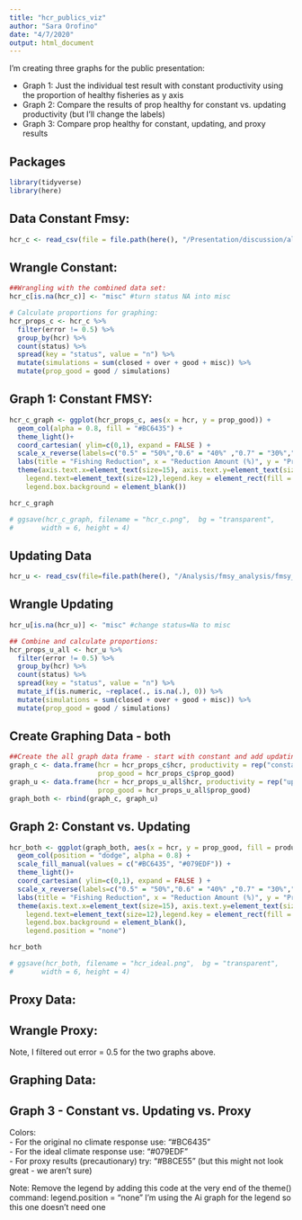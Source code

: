 ```yaml
---
title: "hcr_publics_viz"
author: "Sara Orofino"
date: "4/7/2020"
output: html_document
---
```


I'm creating three graphs for the public presentation:

 - Graph 1: Just the individual test result with constant productivity using the proportion of healthy fisheries as y axis
 - Graph 2: Compare the results of prop healthy for constant vs. updating productivity (but I'll change the labels)  
 - Graph 3: Compare prop healthy for constant, updating, and proxy results  

## Packages

```r
library(tidyverse)
library(here)
```

## Data Constant Fmsy:
```r
hcr_c <- read_csv(file = file.path(here(), "/Presentation/discussion/alldata_combined.csv"))
```


## Wrangle Constant: 
```r
##Wrangling with the combined data set:
hcr_c[is.na(hcr_c)] <- "misc" #turn status NA into misc

# Calculate proportions for graphing:
hcr_props_c <- hcr_c %>% 
  filter(error != 0.5) %>% 
  group_by(hcr) %>%
  count(status) %>% 
  spread(key = "status", value = "n") %>% 
  mutate(simulations = sum(closed + over + good + misc)) %>% 
  mutate(prop_good = good / simulations)
```

## Graph 1: Constant FMSY:
```r
hcr_c_graph <- ggplot(hcr_props_c, aes(x = hcr, y = prop_good)) +
  geom_col(alpha = 0.8, fill = "#BC6435") + 
  theme_light()+
  coord_cartesian( ylim=c(0,1), expand = FALSE ) +
  scale_x_reverse(labels=c("0.5" = "50%","0.6" = "40%" ,"0.7" = "30%","0.8" = "20%","0.9" = "10%","1.0" = "0%")) +
  labs(title = "Fishing Reduction", x = "Reduction Amount (%)", y = "Proportion Healthy")+
  theme(axis.text.x=element_text(size=15), axis.text.y=element_text(size=15), plot.title = element_text(hjust = 0.5, face = "bold", size = 20), axis.title.x = element_text(face = "bold", size = 15), axis.title.y = element_text(face = "bold", size = 15), legend.title.align=0.5, panel.background = element_rect(fill = "transparent",colour = NA), plot.background = element_rect(fill = "transparent",colour = NA), legend.title=element_text(size=15), 
    legend.text=element_text(size=12),legend.key = element_rect(fill = "transparent", colour = "transparent"), legend.background = element_blank(),
    legend.box.background = element_blank()) 

hcr_c_graph

# ggsave(hcr_c_graph, filename = "hcr_c.png",  bg = "transparent",
#       width = 6, height = 4)
```

## Updating Data 

```r
hcr_u <- read_csv(file=file.path(here(), "/Analysis/fmsy_analysis/fmsy_u_all.csv"))
```

## Wrangle Updating
```r
hcr_u[is.na(hcr_u)] <- "misc" #change status=Na to misc

## Combine and calculate proportions:
hcr_props_u_all <- hcr_u %>% 
  filter(error != 0.5) %>% 
  group_by(hcr) %>%
  count(status) %>% 
  spread(key = "status", value = "n") %>% 
  mutate_if(is.numeric, ~replace(., is.na(.), 0)) %>% 
  mutate(simulations = sum(closed + over + good + misc)) %>% 
  mutate(prop_good = good / simulations)
```

## Create Graphing Data - both

```r

##Create the all graph data frame - start with constant and add updating then merge:
graph_c <- data.frame(hcr = hcr_props_c$hcr, productivity = rep("constant", 10),
                      prop_good = hcr_props_c$prop_good)
graph_u <- data.frame(hcr = hcr_props_u_all$hcr, productivity = rep("updating", 10),
                      prop_good = hcr_props_u_all$prop_good)
graph_both <- rbind(graph_c, graph_u)

```


## Graph 2: Constant vs. Updating
```r
hcr_both <- ggplot(graph_both, aes(x = hcr, y = prop_good, fill = productivity)) +
  geom_col(position = "dodge", alpha = 0.8) + 
  scale_fill_manual(values = c("#BC6435", "#079EDF")) +
  theme_light()+
  coord_cartesian( ylim=c(0,1), expand = FALSE ) +
  scale_x_reverse(labels=c("0.5" = "50%","0.6" = "40%" ,"0.7" = "30%","0.8" = "20%","0.9" = "10%","1.0" = "0%")) +
  labs(title = "Fishing Reduction", x = "Reduction Amount (%)", y = "Proportion Healthy")+
  theme(axis.text.x=element_text(size=15), axis.text.y=element_text(size=15), plot.title = element_text(hjust = 0.5, face = "bold", size = 20), axis.title.x = element_text(face = "bold", size = 15), axis.title.y = element_text(face = "bold", size = 15), legend.title.align=0.5, panel.background = element_rect(fill = "transparent",colour = NA), plot.background = element_rect(fill = "transparent",colour = NA), legend.title=element_text(size=15), 
    legend.text=element_text(size=12),legend.key = element_rect(fill = "transparent", colour = "transparent"), legend.background = element_blank(),
    legend.box.background = element_blank(),
    legend.position = "none") 

hcr_both

# ggsave(hcr_both, filename = "hcr_ideal.png",  bg = "transparent",
#       width = 6, height = 4)
```


## Proxy Data:


## Wrangle Proxy:
Note, I filtered out error = 0.5 for the two graphs above.  

## Graphing Data: 


## Graph 3 - Constant vs. Updating vs. Proxy  
Colors:  
 - For the original no climate response use: "#BC6435"  
 - For the ideal climate response use:  "#079EDF"   
 - For proxy results (precautionary) try: "#B8CE55" (but this might not look great - we aren't sure) 
 
Note: Remove the legend by adding this code at the very end of the theme() command:  legend.position = "none" 
I'm using the Ai graph for the legend so this one doesn't need one  
